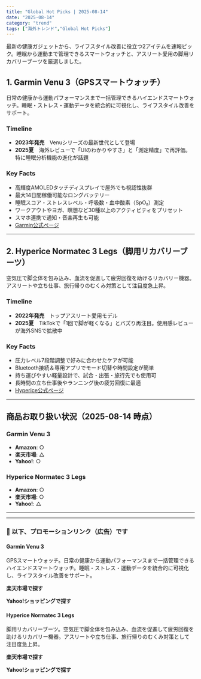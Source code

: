 ```yaml
---
title: "Global Hot Picks | 2025-08-14"
date: "2025-08-14"
category: "trend"
tags: ["海外トレンド","Global Hot Picks"]
---
```


最新の健康ガジェットから、ライフスタイル改善に役立つ2アイテムを速報ピック。睡眠から運動まで管理できるスマートウォッチと、アスリート愛用の脚用リカバリーブーツを厳選しました。

## 1. Garmin Venu 3（GPSスマートウォッチ）
日常の健康から運動パフォーマンスまで一括管理できるハイエンドスマートウォッチ。睡眠・ストレス・運動データを統合的に可視化し、ライフスタイル改善をサポート。

### Timeline
- **2023年発売**　Venuシリーズの最新世代として登場  
- **2025夏**　海外レビューで「UIのわかりやすさ」と「測定精度」で再評価。特に睡眠分析機能の進化が話題  

### Key Facts
- 高輝度AMOLEDタッチディスプレイで屋外でも視認性抜群  
- 最大14日間稼働可能なロングバッテリー  
- 睡眠スコア・ストレスレベル・呼吸数・血中酸素（SpO₂）測定  
- ワークアウトやヨガ、瞑想など30種以上のアクティビティをプリセット  
- スマホ連携で通知・音楽再生も可能  
- [Garmin公式ページ](https://www.garmin.com/ja-JP/p/1587649)

---

## 2. Hyperice Normatec 3 Legs（脚用リカバリーブーツ）
空気圧で脚全体を包み込み、血流を促進して疲労回復を助けるリカバリー機器。アスリートや立ち仕事、旅行帰りのむくみ対策として注目度急上昇。

### Timeline
- **2022年発売**　トップアスリート愛用モデル  
- **2025夏**　TikTokで「1回で脚が軽くなる」とバズり再注目。使用感レビューが海外SNSで拡散中  

### Key Facts
- 圧力レベル7段階調整で好みに合わせたケアが可能  
- Bluetooth接続＆専用アプリでモード切替や時間設定が簡単  
- 持ち運びやすい軽量設計で、試合・出張・旅行先でも使用可  
- 長時間の立ち仕事後やランニング後の疲労回復に最適  
- [Hyperice公式ページ](https://hyperice.com/products/normatec-3-legs)

---

## 商品お取り扱い状況（2025-08-14 時点）

### Garmin Venu 3
- **Amazon**: ○  
- **楽天市場**: △  
- **Yahoo!**: ○  

### Hyperice Normatec 3 Legs
- **Amazon**: ○  
- **楽天市場**: ○  
- **Yahoo!**: △  

---

---

### 🛒 以下、プロモーションリンク（広告）です

#### Garmin Venu 3

GPSスマートウォッチ。日常の健康から運動パフォーマンスまで一括管理できるハイエンドスマートウォッチ。睡眠・ストレス・運動データを統合的に可視化し、ライフスタイル改善をサポート。

**楽天市場で探す**
<a href="//af.moshimo.com/af/c/click?a_id=5122395&p_id=54&pc_id=54&pl_id=616&url=https%3A%2F%2Fitem.rakuten.co.jp%2Fgarmin%2F010-02784-41%2F&m=http%3A%2F%2Fm.rakuten.co.jp%2Fgarmin%2Fi%2F10001743%2F" rel="nofollow" referrerpolicy="no-referrer-when-downgrade"><img src="//thumbnail.image.rakuten.co.jp/@0_mall/garmin/cabinet/newlp/2023/asahina_img/010-02784-41.jpg?_ex=128x128" alt="" style="border: none;" /></a><img src="//i.moshimo.com/af/i/impression?a_id=5122395&p_id=54&pc_id=54&pl_id=616" alt="" loading="lazy" width="1" height="1" style="border: 0px;">

**Yahoo!ショッピングで探す**
<script type="text/javascript" src="//mlb.valuecommerce.com/mylinkbox.js" async></script>
<div data-vc_mylinkbox_id="891975188"></div>

#### Hyperice Normatec 3 Legs

脚用リカバリーブーツ。空気圧で脚全体を包み込み、血流を促進して疲労回復を助けるリカバリー機器。アスリートや立ち仕事、旅行帰りのむくみ対策として注目度急上昇。

**楽天市場で探す**
<a href="//af.moshimo.com/af/c/click?a_id=5122395&p_id=54&pc_id=54&pl_id=616&url=https%3A%2F%2Fitem.rakuten.co.jp%2Fbonico-shop%2F090028%2F&m=http%3A%2F%2Fm.rakuten.co.jp%2Fbonico-shop%2Fi%2F10002232%2F" rel="nofollow" referrerpolicy="no-referrer-when-downgrade"><img src="//thumbnail.image.rakuten.co.jp/@0_mall/bonico-shop/cabinet/hyperice/090028_cart.jpg?_ex=128x128" alt="" style="border: none;" /></a><img src="//i.moshimo.com/af/i/impression?a_id=5122395&p_id=54&pc_id=54&pl_id=616" alt="" loading="lazy" width="1" height="1" style="border: 0px;">

**Yahoo!ショッピングで探す**
<script type="text/javascript" src="//mlb.valuecommerce.com/mylinkbox.js" async></script>
<div data-vc_mylinkbox_id="891975194"></div>


